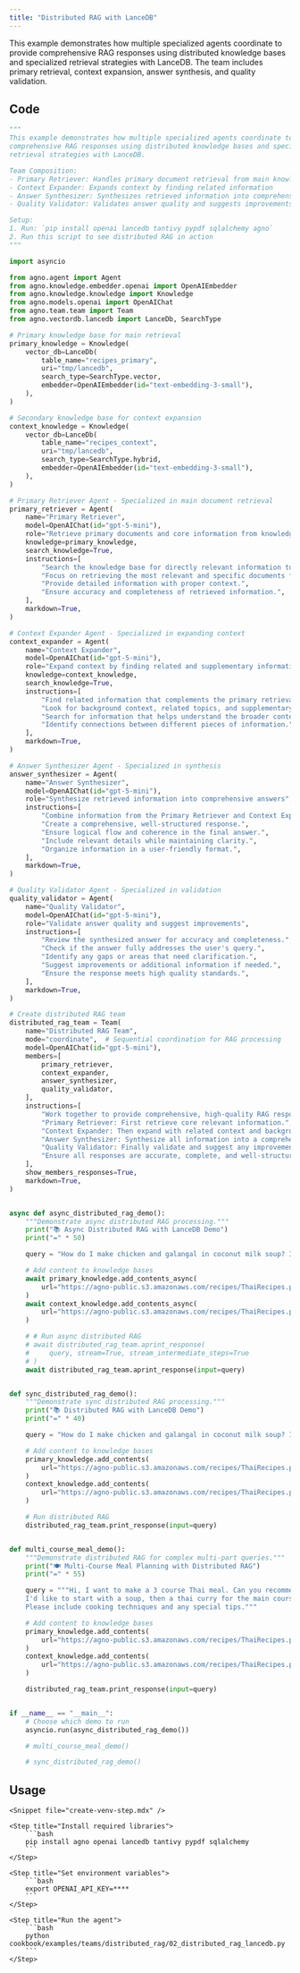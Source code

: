 ```yaml
---
title: "Distributed RAG with LanceDB"
---
```


This example demonstrates how multiple specialized agents coordinate to provide comprehensive RAG responses using distributed knowledge bases and specialized retrieval strategies with LanceDB. The team includes primary retrieval, context expansion, answer synthesis, and quality validation.

## Code

```python cookbook/examples/teams/distributed_rag/02_distributed_rag_lancedb.py
"""
This example demonstrates how multiple specialized agents coordinate to provide
comprehensive RAG responses using distributed knowledge bases and specialized
retrieval strategies with LanceDB.

Team Composition:
- Primary Retriever: Handles primary document retrieval from main knowledge base
- Context Expander: Expands context by finding related information
- Answer Synthesizer: Synthesizes retrieved information into comprehensive answers
- Quality Validator: Validates answer quality and suggests improvements

Setup:
1. Run: `pip install openai lancedb tantivy pypdf sqlalchemy agno`
2. Run this script to see distributed RAG in action
"""

import asyncio

from agno.agent import Agent
from agno.knowledge.embedder.openai import OpenAIEmbedder
from agno.knowledge.knowledge import Knowledge
from agno.models.openai import OpenAIChat
from agno.team.team import Team
from agno.vectordb.lancedb import LanceDb, SearchType

# Primary knowledge base for main retrieval
primary_knowledge = Knowledge(
    vector_db=LanceDb(
        table_name="recipes_primary",
        uri="tmp/lancedb",
        search_type=SearchType.vector,
        embedder=OpenAIEmbedder(id="text-embedding-3-small"),
    ),
)

# Secondary knowledge base for context expansion
context_knowledge = Knowledge(
    vector_db=LanceDb(
        table_name="recipes_context",
        uri="tmp/lancedb",
        search_type=SearchType.hybrid,
        embedder=OpenAIEmbedder(id="text-embedding-3-small"),
    ),
)

# Primary Retriever Agent - Specialized in main document retrieval
primary_retriever = Agent(
    name="Primary Retriever",
    model=OpenAIChat(id="gpt-5-mini"),
    role="Retrieve primary documents and core information from knowledge base",
    knowledge=primary_knowledge,
    search_knowledge=True,
    instructions=[
        "Search the knowledge base for directly relevant information to the user's query.",
        "Focus on retrieving the most relevant and specific documents first.",
        "Provide detailed information with proper context.",
        "Ensure accuracy and completeness of retrieved information.",
    ],
    markdown=True,
)

# Context Expander Agent - Specialized in expanding context
context_expander = Agent(
    name="Context Expander",
    model=OpenAIChat(id="gpt-5-mini"),
    role="Expand context by finding related and supplementary information",
    knowledge=context_knowledge,
    search_knowledge=True,
    instructions=[
        "Find related information that complements the primary retrieval.",
        "Look for background context, related topics, and supplementary details.",
        "Search for information that helps understand the broader context.",
        "Identify connections between different pieces of information.",
    ],
    markdown=True,
)

# Answer Synthesizer Agent - Specialized in synthesis
answer_synthesizer = Agent(
    name="Answer Synthesizer",
    model=OpenAIChat(id="gpt-5-mini"),
    role="Synthesize retrieved information into comprehensive answers",
    instructions=[
        "Combine information from the Primary Retriever and Context Expander.",
        "Create a comprehensive, well-structured response.",
        "Ensure logical flow and coherence in the final answer.",
        "Include relevant details while maintaining clarity.",
        "Organize information in a user-friendly format.",
    ],
    markdown=True,
)

# Quality Validator Agent - Specialized in validation
quality_validator = Agent(
    name="Quality Validator",
    model=OpenAIChat(id="gpt-5-mini"),
    role="Validate answer quality and suggest improvements",
    instructions=[
        "Review the synthesized answer for accuracy and completeness.",
        "Check if the answer fully addresses the user's query.",
        "Identify any gaps or areas that need clarification.",
        "Suggest improvements or additional information if needed.",
        "Ensure the response meets high quality standards.",
    ],
    markdown=True,
)

# Create distributed RAG team
distributed_rag_team = Team(
    name="Distributed RAG Team",
    mode="coordinate",  # Sequential coordination for RAG processing
    model=OpenAIChat(id="gpt-5-mini"),
    members=[
        primary_retriever,
        context_expander,
        answer_synthesizer,
        quality_validator,
    ],
    instructions=[
        "Work together to provide comprehensive, high-quality RAG responses.",
        "Primary Retriever: First retrieve core relevant information.",
        "Context Expander: Then expand with related context and background.",
        "Answer Synthesizer: Synthesize all information into a comprehensive answer.",
        "Quality Validator: Finally validate and suggest any improvements.",
        "Ensure all responses are accurate, complete, and well-structured.",
    ],
    show_members_responses=True,
    markdown=True,
)


async def async_distributed_rag_demo():
    """Demonstrate async distributed RAG processing."""
    print("📚 Async Distributed RAG with LanceDB Demo")
    print("=" * 50)

    query = "How do I make chicken and galangal in coconut milk soup? Include cooking tips and variations."

    # Add content to knowledge bases
    await primary_knowledge.add_contents_async(
        url="https://agno-public.s3.amazonaws.com/recipes/ThaiRecipes.pdf"
    )
    await context_knowledge.add_contents_async(
        url="https://agno-public.s3.amazonaws.com/recipes/ThaiRecipes.pdf"
    )

    # # Run async distributed RAG
    # await distributed_rag_team.aprint_response(
    #     query, stream=True, stream_intermediate_steps=True
    # )
    await distributed_rag_team.aprint_response(input=query)


def sync_distributed_rag_demo():
    """Demonstrate sync distributed RAG processing."""
    print("📚 Distributed RAG with LanceDB Demo")
    print("=" * 40)

    query = "How do I make chicken and galangal in coconut milk soup? Include cooking tips and variations."

    # Add content to knowledge bases
    primary_knowledge.add_contents(
        url="https://agno-public.s3.amazonaws.com/recipes/ThaiRecipes.pdf"
    )
    context_knowledge.add_contents(
        url="https://agno-public.s3.amazonaws.com/recipes/ThaiRecipes.pdf"
    )

    # Run distributed RAG
    distributed_rag_team.print_response(input=query)


def multi_course_meal_demo():
    """Demonstrate distributed RAG for complex multi-part queries."""
    print("🍽️ Multi-Course Meal Planning with Distributed RAG")
    print("=" * 55)

    query = """Hi, I want to make a 3 course Thai meal. Can you recommend some recipes? 
    I'd like to start with a soup, then a thai curry for the main course and finish with a dessert.
    Please include cooking techniques and any special tips."""

    # Add content to knowledge bases
    primary_knowledge.add_contents(
        url="https://agno-public.s3.amazonaws.com/recipes/ThaiRecipes.pdf"
    )
    context_knowledge.add_contents(
        url="https://agno-public.s3.amazonaws.com/recipes/ThaiRecipes.pdf"
    )

    distributed_rag_team.print_response(input=query)


if __name__ == "__main__":
    # Choose which demo to run
    asyncio.run(async_distributed_rag_demo())

    # multi_course_meal_demo()

    # sync_distributed_rag_demo()
```

## Usage

<Steps>

    <Snippet file="create-venv-step.mdx" />

    <Step title="Install required libraries">
        ```bash
        pip install agno openai lancedb tantivy pypdf sqlalchemy
        ```
    </Step>

    <Step title="Set environment variables">
        ```bash
        export OPENAI_API_KEY=****
        ```
    </Step>

    <Step title="Run the agent">
        ```bash
        python cookbook/examples/teams/distributed_rag/02_distributed_rag_lancedb.py
        ```
    </Step>

</Steps>